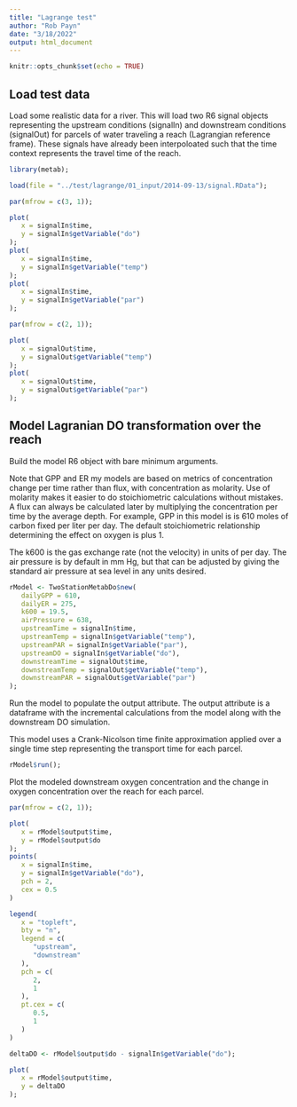 ```yaml
---
title: "Lagrange test"
author: "Rob Payn"
date: "3/18/2022"
output: html_document
---
```


```r
knitr::opts_chunk$set(echo = TRUE)
```

## Load test data

Load some realistic data for a river. This will load two R6 signal objects representing the upstream conditions (signalIn) and downstream conditions (signalOut) for parcels of water traveling a reach (Lagrangian reference frame). These signals have already been interpoloated such that the time context represents the travel time of the reach.

```r

library(metab);

load(file = "../test/lagrange/01_input/2014-09-13/signal.RData");

par(mfrow = c(3, 1));

plot(
   x = signalIn$time,
   y = signalIn$getVariable("do")
);
plot(
   x = signalIn$time,
   y = signalIn$getVariable("temp")
);
plot(
   x = signalIn$time,
   y = signalIn$getVariable("par")
);

```



```r

par(mfrow = c(2, 1));

plot(
   x = signalOut$time,
   y = signalOut$getVariable("temp")
);
plot(
   x = signalOut$time,
   y = signalOut$getVariable("par")
);

```

## Model Lagranian DO transformation over the reach

Build the model R6 object with bare minimum arguments. 

Note that GPP and ER my models are based on metrics of concentration change per time rather than flux, with concentration as molarity. Use of molarity makes it easier to do stoichiometric calculations without mistakes. A flux can always be calculated later by multiplying the concentration per time by the average depth. For example, GPP in this model is is 610 moles of carbon fixed per liter per day. The default stoichiometric relationship determining the effect on oxygen is plus 1. 

The k600 is the gas exchange rate (not the velocity) in units of per day. The air pressure is by default in mm Hg, but that can be adjusted by giving the standard air pressure at sea level in any units desired.

```r

rModel <- TwoStationMetabDo$new(
   dailyGPP = 610,
   dailyER = 275,
   k600 = 19.5,
   airPressure = 638,
   upstreamTime = signalIn$time,
   upstreamTemp = signalIn$getVariable("temp"),
   upstreamPAR = signalIn$getVariable("par"),
   upstreamDO = signalIn$getVariable("do"),
   downstreamTime = signalOut$time,
   downstreamTemp = signalOut$getVariable("temp"),
   downstreamPAR = signalOut$getVariable("par")
);

```

Run the model to populate the output attribute. The output attribute is a dataframe with the incremental calculations from the model along with the downstream DO simulation.

This model uses a Crank-Nicolson time finite approximation applied over a single time step representing the transport time for each parcel.

```r

rModel$run();

```

Plot the modeled downstream oxygen concentration and the change in oxygen concentration over the reach for each parcel.

```r

par(mfrow = c(2, 1));

plot(
   x = rModel$output$time,
   y = rModel$output$do
);
points(
   x = signalIn$time,
   y = signalIn$getVariable("do"),
   pch = 2,
   cex = 0.5
)

legend(
   x = "topleft",
   bty = "n",
   legend = c(
      "upstream",
      "downstream"
   ),
   pch = c(
      2,
      1
   ),
   pt.cex = c(
      0.5,
      1
   )
)

deltaDO <- rModel$output$do - signalIn$getVariable("do");

plot(
   x = rModel$output$time,
   y = deltaDO
);

```